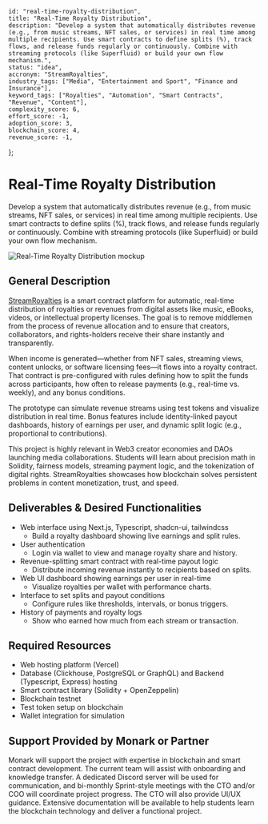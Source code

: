     id: "real-time-royalty-distribution",
    title: "Real-Time Royalty Distribution",
    description: "Develop a system that automatically distributes revenue (e.g., from music streams, NFT sales, or services) in real time among multiple recipients. Use smart contracts to define splits (%), track flows, and release funds regularly or continuously. Combine with streaming protocols (like Superfluid) or build your own flow mechanism.",
    status: "idea",
    accronym: "StreamRoyalties",
    industry_tags: ["Media", "Entertainment and Sport", "Finance and Insurance"],
    keyword_tags: ["Royalties", "Automation", "Smart Contracts", "Revenue", "Content"],
    complexity_score: 6,
    effort_score: -1,
    adoption_score: 3,
    blockchain_score: 4,
    revenue_score: -1,
};

# Real-Time Royalty Distribution

Develop a system that automatically distributes revenue (e.g., from music streams, NFT sales, or services) in real time among multiple recipients. Use smart contracts to define splits (%), track flows, and release funds regularly or continuously. Combine with streaming protocols (like Superfluid) or build your own flow mechanism.

![Real-Time Royalty Distribution mockup](/images/project/real-time-royalty-distribution.jpg)

## General Description

[StreamRoyalties](https://streamroyalties.monark.io) is a smart contract platform for automatic, real-time distribution of royalties or revenues from digital assets like music, eBooks, videos, or intellectual property licenses. The goal is to remove middlemen from the process of revenue allocation and to ensure that creators, collaborators, and rights-holders receive their share instantly and transparently.

When income is generated—whether from NFT sales, streaming views, content unlocks, or software licensing fees—it flows into a royalty contract. That contract is pre-configured with rules defining how to split the funds across participants, how often to release payments (e.g., real-time vs. weekly), and any bonus conditions.

The prototype can simulate revenue streams using test tokens and visualize distribution in real time. Bonus features include identity-linked payout dashboards, history of earnings per user, and dynamic split logic (e.g., proportional to contributions).

This project is highly relevant in Web3 creator economies and DAOs launching media collaborations. Students will learn about precision math in Solidity, fairness models, streaming payment logic, and the tokenization of digital rights. StreamRoyalties showcases how blockchain solves persistent problems in content monetization, trust, and speed.

## Deliverables & Desired Functionalities

- Web interface using Next.js, Typescript, shadcn-ui, tailwindcss
    - Build a royalty dashboard showing live earnings and split rules.
- User authentication 
    - Login via wallet to view and manage royalty share and history.
- Revenue-splitting smart contract with real-time payout logic
    - Distribute incoming revenue instantly to recipients based on splits.
- Web UI dashboard showing earnings per user in real-time
    - Visualize royalties per wallet with performance charts.
- Interface to set splits and payout conditions
    - Configure rules like thresholds, intervals, or bonus triggers.
- History of payments and royalty logs
    - Show who earned how much from each stream or transaction.

## Required Resources

- Web hosting platform (Vercel)
- Database (Clickhouse, PostgreSQL or GraphQL) and Backend (Typescript, Express) hosting
- Smart contract library (Solidity + OpenZeppelin)
- Blockchain testnet
- Test token setup on blockchain
- Wallet integration for simulation

## Support Provided by Monark or Partner

Monark will support the project with expertise in blockchain and smart contract development. The current team will assist with onboarding and knowledge transfer. A dedicated Discord server will be used for communication, and bi-monthly Sprint-style meetings with the CTO and/or COO will coordinate project progress. The CTO will also provide UI/UX guidance. Extensive documentation will be available to help students learn the blockchain technology and deliver a functional project.